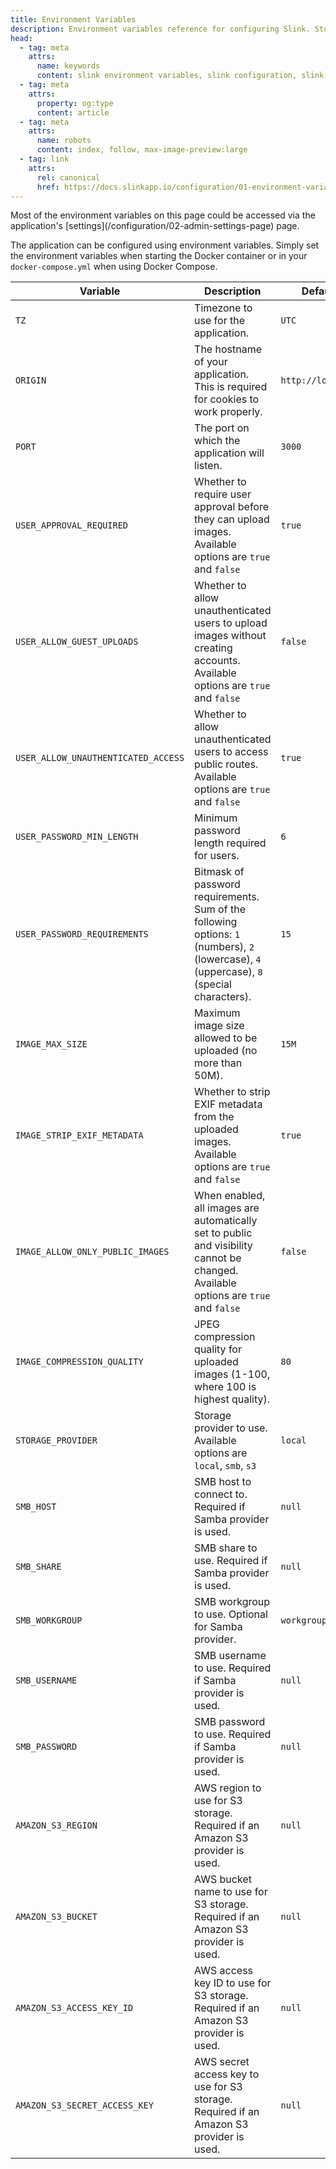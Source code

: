 ```yaml
---
title: Environment Variables
description: Environment variables reference for configuring Slink. Storage providers, user settings, image processing, and security options.
head:
  - tag: meta
    attrs:
      name: keywords
      content: slink environment variables, slink configuration, slink docker env vars, slink storage configuration, slink user settings, docker environment setup, container configuration, slink settings
  - tag: meta
    attrs:
      property: og:type
      content: article
  - tag: meta
    attrs:
      name: robots
      content: index, follow, max-image-preview:large
  - tag: link
    attrs:
      rel: canonical
      href: https://docs.slinkapp.io/configuration/01-environment-variables/
---
```



<Aside type="tip">
  Most of the environment variables on this page could be accessed via the
  application's [settings](/configuration/02-admin-settings-page) page.
</Aside>

The application can be configured using environment variables.
Simply set the environment variables when starting the Docker container or in your `docker-compose.yml` when using Docker Compose.

| Variable                            | Description                                                                                                                                | Default Value           |
| ----------------------------------- | ------------------------------------------------------------------------------------------------------------------------------------------ | ----------------------- |
| `TZ`                                | Timezone to use for the application.                                                                                                       | `UTC`                   |
| `ORIGIN`                            | The hostname of your application. This is required for cookies to work properly.                                                           | `http://localhost:3000` |
| `PORT`                              | The port on which the application will listen.                                                                                             | `3000`                  |
| `USER_APPROVAL_REQUIRED`            | Whether to require user approval before they can upload images. Available options are `true` and `false`                                   | `true`                  |
| `USER_ALLOW_GUEST_UPLOADS`          | Whether to allow unauthenticated users to upload images without creating accounts. Available options are `true` and `false`                | `false`                 |
| `USER_ALLOW_UNAUTHENTICATED_ACCESS` | Whether to allow unauthenticated users to access public routes. Available options are `true` and `false`                                   | `true`                  |
| `USER_PASSWORD_MIN_LENGTH`          | Minimum password length required for users.                                                                                                | `6`                     |
| `USER_PASSWORD_REQUIREMENTS`        | Bitmask of password requirements. Sum of the following options: `1` (numbers), `2` (lowercase), `4` (uppercase), `8` (special characters). | `15`                    |
| `IMAGE_MAX_SIZE`                    | Maximum image size allowed to be uploaded (no more than 50M).                                                                              | `15M`                   |
| `IMAGE_STRIP_EXIF_METADATA`         | Whether to strip EXIF metadata from the uploaded images. Available options are `true` and `false`                                          | `true`                  |
| `IMAGE_ALLOW_ONLY_PUBLIC_IMAGES`    | When enabled, all images are automatically set to public and visibility cannot be changed. Available options are `true` and `false`       | `false`                 |
| `IMAGE_COMPRESSION_QUALITY`         | JPEG compression quality for uploaded images (1-100, where 100 is highest quality).                                                      | `80`                    |
| `STORAGE_PROVIDER`                  | Storage provider to use. Available options are `local`, `smb`, `s3`                                                                        | `local`                 |
| `SMB_HOST`                          | SMB host to connect to. Required if Samba provider is used.                                                                                | `null`                  |
| `SMB_SHARE`                         | SMB share to use. Required if Samba provider is used.                                                                                      | `null`                  |
| `SMB_WORKGROUP`                     | SMB workgroup to use. Optional for Samba provider.                                                                                         | `workgroup`             |
| `SMB_USERNAME`                      | SMB username to use. Required if Samba provider is used.                                                                                   | `null`                  |
| `SMB_PASSWORD`                      | SMB password to use. Required if Samba provider is used.                                                                                   | `null`                  |
| `AMAZON_S3_REGION`                  | AWS region to use for S3 storage. Required if an Amazon S3 provider is used.                                                               | `null`                  |
| `AMAZON_S3_BUCKET`                  | AWS bucket name to use for S3 storage. Required if an Amazon S3 provider is used.                                                          | `null`                  |
| `AMAZON_S3_ACCESS_KEY_ID`           | AWS access key ID to use for S3 storage. Required if an Amazon S3 provider is used.                                                        | `null`                  |
| `AMAZON_S3_SECRET_ACCESS_KEY`       | AWS secret access key to use for S3 storage. Required if an Amazon S3 provider is used.                                                    | `null`                  |                                          | `redis://localhost:6379/messages` |
